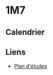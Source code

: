 # 1M7

## Calendrier


<CurrentCalendar>
  <Calendar />
</CurrentCalendar>

## Liens

- [Plan d'études](https://www.vd.ch/fileadmin/user_upload/organisation/dfj/dgep/dgep_fichiers_pdf/DGEP_brochure_EM_web.pdf#DGEP_brochure_EM_2024_WEB_corr2.indd%3A.78832%3A9401)
